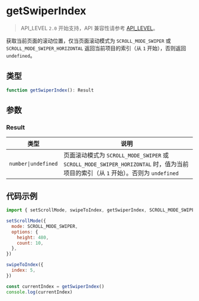 # getSwiperIndex

> API_LEVEL `2.0` 开始支持，API 兼容性请参考 [API_LEVEL](../../../../guides/framework/device/compatibility.md)。

获取当前页面的滚动位置，仅当页面滚动模式为 `SCROLL_MODE_SWIPER` 或 `SCROLL_MODE_SWIPER_HORIZONTAL` 返回当前项目的索引（从 `1` 开始），否则返回 `undefined`。

## 类型

```ts
function getSwiperIndex(): Result
```

## 参数

### Result

| 类型                               | 说明                                                                                                                             |
| ---------------------------------- | -------------------------------------------------------------------------------------------------------------------------------- |
| <code>number&#124;undefined</code> | 页面滚动模式为 `SCROLL_MODE_SWIPER` 或 `SCROLL_MODE_SWIPER_HORIZONTAL` 时，值为当前项目的索引（从 `1` 开始）。否则为 `undefined` |

## 代码示例

```js
import { setScrollMode, swipeToIndex, getSwiperIndex, SCROLL_MODE_SWIPER } from '@zos/page'

setScrollMode({
  mode: SCROLL_MODE_SWIPER,
  options: {
    height: 480,
    count: 10,
  },
})

swipeToIndex({
  index: 5,
})

const currentIndex = getSwiperIndex()
console.log(currentIndex)
```
